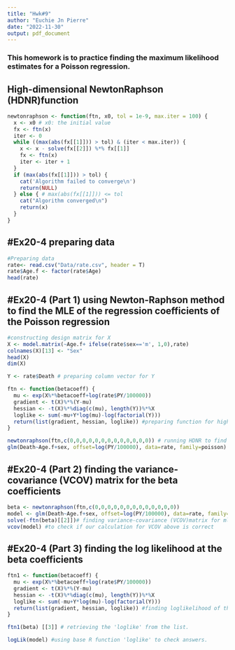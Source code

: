 ```yaml
---
title: "Hwk#9"
author: "Euchie Jn Pierre"
date: "2022-11-30"
output: pdf_document
---
```


### This homework is to practice finding the maximum likelihood estimates for a Poisson regression.

## **High-dimensional NewtonRaphson (HDNR)function**
```r
newtonraphson <- function(ftn, x0, tol = 1e-9, max.iter = 100) {
  x <- x0 # x0: the initial value
  fx <- ftn(x)
  iter <- 0
  while ((max(abs(fx[[1]])) > tol) & (iter < max.iter)) {
    x <- x - solve(fx[[2]]) %*% fx[[1]]
    fx <- ftn(x)
    iter <- iter + 1
  }
  if (max(abs(fx[[1]])) > tol) {
    cat('Algorithm failed to converge\n')
    return(NULL)
  } else { # max(abs(fx[[1]])) <= tol
    cat("Algorithm converged\n")
    return(x)
  }
}
```
  
## **#Ex20-4 preparing data**
```r
#Preparing data
rate<- read.csv("Data/rate.csv", header = T)
rate$Age.f <- factor(rate$Age)
head(rate)
```
\newpage 
## **#Ex20-4 (Part 1) using Newton-Raphson method to find the MLE of the regression coefficients of the Poisson regression**
```r
#constructing design matrix for X
X <- model.matrix(~Age.f+ ifelse(rate$sex=='m', 1,0),rate)
colnames(X)[13] <- "Sex"
head(X)
dim(X)

Y <- rate$Death # preparing column vector for Y

ftn <- function(betacoeff) {
  mu <- exp(X%*%betacoeff+log(rate$PY/100000))
  gradient <- t(X)%*%(Y-mu)
  hessian <- -t(X)%*%diag(c(mu), length(Y))%*%X
  loglike <- sum(-mu+Y*log(mu)-log(factorial(Y)))
  return(list(gradient, hessian, loglike)) #preparing function for high-dimensionalNR
}

newtonraphson(ftn,c(0,0,0,0,0,0,0,0,0,0,0,0,0)) # running HDNR to find intercept and first 12 regression coeffs
glm(Death~Age.f+sex, offset=log(PY/100000), data=rate, family=poisson)
```
\newpage 
## **#Ex20-4 (Part 2) finding the variance-covariance (VCOV) matrix for the beta coefficients**
```r
beta <- newtonraphson(ftn,c(0,0,0,0,0,0,0,0,0,0,0,0,0))
model <- glm(Death~Age.f+sex, offset=log(PY/100000), data=rate, family=poisson)
solve(-ftn(beta)[[2]])# finding variance-covariance (VCOV)matrix for mle.
vcov(model) #to check if our calculation for VCOV above is correct
```
\newpage 
## **#Ex20-4 (Part 3) finding the log likelihood at the beta coefficients**
```r
ftn1 <- function(betacoeff) {
  mu <- exp(X%*%betacoeff+log(rate$PY/100000))
  gradient <- t(X)%*%(Y-mu)
  hessian <- -t(X)%*%diag(c(mu), length(Y))%*%X
  loglike <- sum(-mu+Y*log(mu)-log(factorial(Y)))
  return(list(gradient, hessian, loglike)) #finding loglikelihood of the betacoeffs
}

ftn1(beta) [[3]] # retrieving the 'loglike' from the list.

logLik(model) #using base R function 'loglike' to check answers.
```